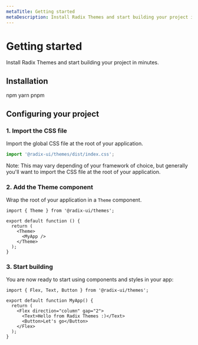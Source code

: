 ```yaml
---
metaTitle: Getting started
metaDescription: Install Radix Themes and start building your project in minutes
---
```


# Getting started

<Description>
  Install Radix Themes and start building your project in minutes.
</Description>

## Installation

<Tabs defaultValue="npm" my="5">
  <TabsList>
    <TabsTrigger value="npm">npm</TabsTrigger>
    <TabsTrigger value="yarn">yarn</TabsTrigger>
    <TabsTrigger value="pnpm">pnpm</TabsTrigger>
  </TabsList>
  <TabsContent value="npm">
    <CodeBlock mt="3" language="bash" value="npm install @radix-ui/themes" />
  </TabsContent>
  <TabsContent value="yarn">
    <CodeBlock mt="3" language="bash" value="yarn add @radix-ui/themes" />
  </TabsContent>
  <TabsContent value="pnpm">
    <CodeBlock mt="3" language="bash" value="pnpm install @radix-ui/themes" />
  </TabsContent>
</Tabs>

## Configuring your project

### 1. Import the CSS file

Import the global CSS file at the root of your application.

```ts
import '@radix-ui/themes/dist/index.css';
```

<Note>
  Note: This may vary depending of your framework of choice, but generally
  you'll want to import the CSS file at the root of your application.
</Note>

### 2. Add the Theme component

Wrap the root of your application in a `Theme` component.

```tsx
import { Theme } from '@radix-ui/themes';

export default function () {
  return (
    <Theme>
      <MyApp />
    </Theme>
  );
}
```

### 3. Start building

You are now ready to start using components and styles in your app:

```tsx
import { Flex, Text, Button } from '@radix-ui/themes';

export default function MyApp() {
  return (
    <Flex direction="column" gap="2">
      <Text>Hello from Radix Themes :)</Text>
      <Button>Let's go</Button>
    </Flex>
  );
}
```
